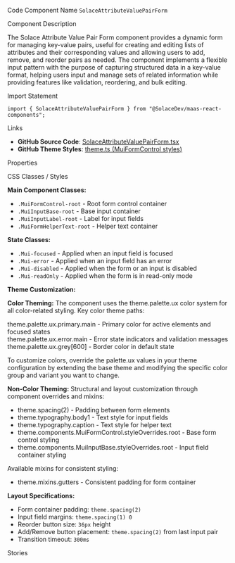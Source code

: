 
<Meta of={SolaceAttributeValuePairFormStories} />

<Title>Attribute Value Pair Form</Title>

<Description of={SolaceAttributeValuePairFormStories} />

<Subtitle>Code Component Name</Subtitle>
`SolaceAttributeValuePairForm`

<Subtitle>Component Description</Subtitle>

The Solace Attribute Value Pair Form component provides a dynamic form for managing key-value pairs, useful for creating and editing lists of attributes and their corresponding values and allowing users to add, remove, and reorder pairs as needed. The component implements a flexible input pattern with the purpose of capturing structured data in a key-value format, helping users input and manage sets of related information while providing features like validation, reordering, and bulk editing.

<Subtitle>Import Statement</Subtitle>

```tsx
import { SolaceAttributeValuePairForm } from "@SolaceDev/maas-react-components";
```

<Subtitle>Links</Subtitle>

- **GitHub Source Code**: [SolaceAttributeValuePairForm.tsx](https://github.com/SolaceDev/maas-react-components/blob/main/src/components/form/SolaceAttributeValuePairForm.tsx)
- **GitHub Theme Styles**: <a href="https://github.com/SolaceDev/maas-react-components/blob/main/src/resources/theme.ts#:~:text=MuiFormControl" target="_blank">theme.ts (MuiFormControl styles)</a>

<Subtitle>Properties</Subtitle>

<ArgTypes of={SolaceAttributeValuePairFormStories} />

<Subtitle>CSS Classes / Styles</Subtitle>

**Main Component Classes:**

- `.MuiFormControl-root` - Root form control container
- `.MuiInputBase-root` - Base input container
- `.MuiInputLabel-root` - Label for input fields
- `.MuiFormHelperText-root` - Helper text container

**State Classes:**

- `.Mui-focused` - Applied when an input field is focused
- `.Mui-error` - Applied when an input field has an error
- `.Mui-disabled` - Applied when the form or an input is disabled
- `.Mui-readOnly` - Applied when the form is in read-only mode

**Theme Customization:**

**Color Theming:**
The component uses the theme.palette.ux color system for all color-related styling. Key color theme paths:

<div style={{ display: "flex", alignItems: "center", margin: "8px 0" }}>
	<div
		style={{
			width: "16px",
			height: "16px",
			backgroundColor: "#1976d2",
			border: "1px solid rgba(0,0,0,0.2)",
			borderRadius: "3px",
			marginRight: "8px"
		}}
	></div>
	<span>theme.palette.ux.primary.main - Primary color for active elements and focused states</span>
</div>
<div style={{ display: "flex", alignItems: "center", margin: "8px 0" }}>
	<div
		style={{
			width: "16px",
			height: "16px",
			backgroundColor: "#d32f2f",
			border: "1px solid rgba(0,0,0,0.2)",
			borderRadius: "3px",
			marginRight: "8px"
		}}
	></div>
	<span>theme.palette.ux.error.main - Error state indicators and validation messages</span>
</div>
<div style={{ display: "flex", alignItems: "center", margin: "8px 0" }}>
	<div
		style={{
			width: "16px",
			height: "16px",
			backgroundColor: "#757575",
			border: "1px solid rgba(0,0,0,0.2)",
			borderRadius: "3px",
			marginRight: "8px"
		}}
	></div>
	<span>theme.palette.ux.grey[600] - Border color in default state</span>
</div>

To customize colors, override the palette.ux values in your theme configuration by extending the base theme and modifying the specific color group and variant you want to change.

**Non-Color Theming:**
Structural and layout customization through component overrides and mixins:

- theme.spacing(2) - Padding between form elements
- theme.typography.body1 - Text style for input fields
- theme.typography.caption - Text style for helper text
- theme.components.MuiFormControl.styleOverrides.root - Base form control styling
- theme.components.MuiInputBase.styleOverrides.root - Input field container styling

Available mixins for consistent styling:

- theme.mixins.gutters - Consistent padding for form container

**Layout Specifications:**

- Form container padding: `theme.spacing(2)`
- Input field margins: `theme.spacing(1) 0`
- Reorder button size: `36px` height
- Add/Remove button placement: `theme.spacing(2)` from last input pair
- Transition timeout: `300ms`

<Subtitle>Stories</Subtitle>

<CustomStories />
